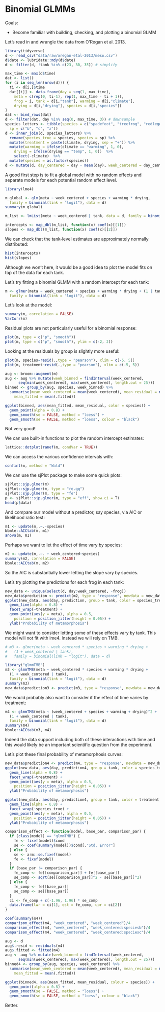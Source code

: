 # Binomial GLMMs

Goals:

- Become familiar with building, checking, and plotting a binomial GLMM

Let's read in and wrangle the data from O'Regan et al. 2013.

```r
library(tidyverse)
d <- read_csv("data/raw/oregan-etal-2013/meso.csv")
d$date <- lubridate::mdy(d$date)
d <- filter(d, !tank %in% c(23, 30, 35)) # simplify

max_time <- max(d$time)
dat <- list()
for (i in seq_len(nrow(d))) {
  ti <- d[i,]$time
  dat[[i]] <- data.frame(day = seq(1, max_time), 
    meta = c(rep(0, ti-1), rep(1, max_time - ti + 1)),
    frog = i, tank = d[i,"tank"], warming = d[i,"climate"], 
    drying = d[i,"drying"], species = d[i,"species"])
}
dat <- bind_rows(dat)
d <- filter(dat, day %in% seq(0, max_time, 3)) # downsample 
species_letters <- tibble(species = c("spadefoot", "treefrog", "redlegged"),
  sp = c("b", "c", "a"))
d <- inner_join(d, species_letters) %>%
  rename(species_true = species, species = sp) %>%
  mutate(treatment = paste(climate, drying, sep = "+")) %>% 
  mutate(warming = ifelse(climate == "warming", 1, 0),
    drying = ifelse(drying == "temp", 1, 0))  %>% 
    select(-climate)  %>% 
  mutate(species = as.factor(species))
d <- mutate(d, day_centered = day - mean(day), week_centered = day_centered/7)
```

A good first step is to fit a global model with no random effects and separate models for each potential random effect level. 

```r
library(lme4)

m_global <- glm(meta ~ week_centered + species + warming * drying, 
  family = binomial(link = "logit"), data = d)
summary(m_global)

m_list <- lmList(meta ~ week_centered | tank, data = d, family = binomial(link = "logit"))

intercepts <- map_dbl(m_list, function(x) coef(x)[[1]])
slopes <- map_dbl(m_list, function(x) coef(x)[[2]])
```

We can check that the tank-level estimates are approximately normally distributed:

```r
hist(intercepts)
hist(slopes)
```

Although we won't here, it would be a good idea to plot the model fits on
top of the data for each tank. 

Let's try fitting a binomial GLMM with a random intercept for each tank:

```r
m <- glmer(meta ~ week_centered + species + warming * drying + (1 | tank), 
  family = binomial(link = "logit"), data = d)
```

Let's look at the model:

```r
summary(m, correlation = FALSE)
VarCorr(m)
```

Residual plots are not particularly useful for a binomial response:

```r
plot(m, type = c("p", "smooth"))
plot(m, type = c("p", "smooth"), ylim = c(-2, 2))
```

Looking at the residuals by group is slightly more useful:

```r
plot(m, species~resid(.,type = "pearson"), xlim = c(-5, 5))
plot(m, treatment~resid(.,type = "pearson"), xlim = c(-5, 5))
```

```r
aug <- broom::augment(m)
aug <- aug %>% mutate(week_binned = findInterval(week_centered, 
      seq(min(week_centered), max(week_centered), length.out = 25)))
binned <- group_by(aug, species, week_binned) %>%
  summarise(mean_week_centered = mean(week_centered), mean_residual = mean(.resid),
    mean_fitted = mean(.fitted))

ggplot(binned, aes(mean_fitted, mean_residual, color = species)) +
  geom_point(alpha = 0.8) +
  geom_smooth(se = FALSE, method = "loess") +
  geom_smooth(se = FALSE, method = "loess", colour = "black")
```

Not very good!

We can use built-in functions to plot the random intercept estimates:

```r
lattice::dotplot(ranef(m, condVar = TRUE))
```

We can access the various confidence intervals with:

```r
confint(m, method = "Wald")
```

We can use the sjPlot package to make some quick plots:

```r
sjPlot::sjp.glmer(m)
sjPlot::sjp.glmer(m, type = "re.qq")
sjPlot::sjp.glmer(m, type = "fe")
p <- sjPlot::sjp.glmer(m, type = "eff", show.ci = T)
head(p$data)
```

And compare our model without a predictor, say species, via AIC or likelihood ratio test:

```r
m1 <- update(m,.~.-species)
bbmle::AICtab(m, m1)
anova(m, m1)
```

Perhaps we want to let the effect of time vary by species:

```r
m2 <- update(m,.~. + week_centered:species) 
summary(m2, correlation = FALSE)
bbmle::AICtab(m, m2)
```

So the AIC is substantially lower letting the slope vary by species. 

Let's try plotting the predictions for each frog in each tank:

```r
new_data <- unique(select(d, day:week_centered, -frog))
new_data$prediction <- predict(m2, type = "response", newdata = new_data)
ggplot(new_data, aes(day, prediction, group = tank, color = species_true)) +
  geom_line(alpha = 0.8) +
  facet_wrap(~treatment) +
  geom_point(aes(y = meta), alpha = 0.5, 
    position = position_jitter(height = 0.05)) +
  ylab("Probability of metamorphosis")
```

We might want to consider letting some of these effects vary by tank. This model will not fit with lme4. Instead we will rely on TMB.

```r
# m3 <- glmer(meta ~ week_centered * species + warming * drying + 
#   (1 + week_centered | tank), 
#   family = binomial(link = "logit"), data = d)

library("glmmTMB")
m3 <- glmmTMB(meta ~ week_centered * species + warming * drying + 
  (1 + week_centered | tank), 
  family = binomial(link = "logit"), data = d)
summary(m3)
new_data$prediction3 <- predict(m3, type = "response", newdata = new_data)
```

We would probably also want to consider if the effect of time varies by treatment:

```r
m4 <- glmmTMB(meta ~ (week_centered + species + warming + drying)^2 + 
  (1 + week_centered | tank), 
  family = binomial(link = "logit"), data = d)
summary(m4)
bbmle::AICtab(m3, m4)
```

Indeed the data support including both of these interactions with time and this would likely be an important scientific question from the experiment. 

Let's plot these final probability of metamorphosis curves:

```r
new_data$prediction4 <- predict(m4, type = "response", newdata = new_data)
ggplot(new_data, aes(day, prediction4, group = tank, color = species_true)) +
  geom_line(alpha = 0.8) +
  facet_wrap(~treatment) +
  geom_point(aes(y = meta), alpha = 0.5, 
    position = position_jitter(height = 0.05)) +
  ylab("Probability of metamorphosis")

ggplot(new_data, aes(day, prediction4, group = tank, color = treatment)) +
  geom_line(alpha = 0.8) +
  facet_wrap(~species_true) +
  geom_point(aes(y = meta), alpha = 0.5, 
    position = position_jitter(height = 0.05)) +
  ylab("Probability of metamorphosis")
```

```r
comparison_effect <- function(model, base_par, comparison_par) {
  if (class(model) == "glmmTMB") {
    fe <- fixef(model)$cond
    se <- coef(summary(model))$cond[,"Std. Error"]
  } else {
    se <- arm::se.fixef(model)
    fe <- fixef(model)
  }
  if (base_par != comparison_par) {
    fe_comp <- fe[[comparison_par]] + fe[[base_par]]
    se_comp <- sqrt(se[[comparison_par]]^2 - se[[base_par]]^2)
  } else {
    fe_comp <- fe[[base_par]]
    se_comp <- se[[base_par]]
  }
  ci <- fe_comp + c(-1.96, 1.96) * se_comp
  data.frame(lwr = ci[1], est = fe_comp, upr = ci[2])
}

coef(summary(m4))
comparison_effect(m4, "week_centered", "week_centered")/4
comparison_effect(m4, "week_centered", "week_centered:speciesb")/4
comparison_effect(m4, "week_centered", "week_centered:speciesc")/4
```

```r
aug <- d
aug$.resid <- residuals(m4)
aug$.fitted <- fitted(m4)
aug <- aug %>% mutate(week_binned = findInterval(week_centered, 
      seq(min(week_centered), max(week_centered), length.out = 25)))
binned4 <- group_by(aug, species, week_centered) %>%
  summarise(mean_week_centered = mean(week_centered), mean_residual = mean(.resid),
    mean_fitted = mean(.fitted))

ggplot(binned4, aes(mean_fitted, mean_residual, colour = species)) +
  geom_point(alpha = 0.8) +
  geom_smooth(se = FALSE, method = "loess") +
  geom_smooth(se = FALSE, method = "loess", colour = "black")
```

Better.
